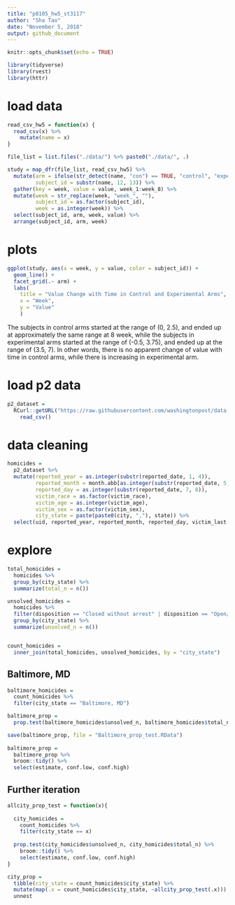 ```yaml
---
title: "p8105_hw5_st3117"
author: "Sha Tao"
date: "November 5, 2018"
output: github_document
---
```


```r
knitr::opts_chunk$set(echo = TRUE)

library(tidyverse)
library(rvest)
library(httr)
```


# load data
```r

read_csv_hw5 = function(x) {
  read_csv(x) %>% 
    mutate(name = x)
}

file_list = list.files("./data/") %>% paste0("./data/", .)

study = map_dfr(file_list, read_csv_hw5) %>% 
  mutate(arm = ifelse(str_detect(name, "con") == TRUE, "control", "experimental"),
         subject_id = substr(name, 12, 13)) %>% 
  gather(key = week, value = value, week_1:week_8) %>% 
  mutate(week = str_replace(week, "week_", ""),
         subject_id = as.factor(subject_id),
         week = as.integer(week)) %>% 
  select(subject_id, arm, week, value) %>% 
  arrange(subject_id, arm, week)


```

# plots
```r

ggplot(study, aes(x = week, y = value, color = subject_id)) +
  geom_line() +
  facet_grid(.~ arm) +
  labs(
    title = "Value Change with Time in Control and Experimental Arms",
    x = "Week",
    y = "Value"
    )

```

The subjects in control arms started at the range of (0, 2.5), and ended up at approximately the same range at 8 week, while the subjects in experimental arms started at the range of (-0.5, 3.75), and ended up at the range of (3.5, 7).
In other words, there is no apparent change of value with time in control arms, while there is increasing in experimental arm.

# load p2 data
```r

p2_dataset = 
  RCurl::getURL("https://raw.githubusercontent.com/washingtonpost/data-homicides/master/homicide-data.csv") %>%
    read_csv()

```

# data cleaning
```r

homicides =
  p2_dataset %>% 
  mutate(reported_year = as.integer(substr(reported_date, 1, 4)),
         reported_month = month.abb[as.integer(substr(reported_date, 5, 6))],
         reported_day = as.integer(substr(reported_date, 7, 8)),
         victim_race = as.factor(victim_race),
         victim_age = as.integer(victim_age),
         victim_sex = as.factor(victim_sex),
         city_state = paste(paste0(city, ","), state)) %>% 
  select(uid, reported_year, reported_month, reported_day, victim_last:victim_sex, city_state, lat:disposition)

```

# explore
```r

total_homicides = 
  homicides %>%
  group_by(city_state) %>% 
  summarize(total_n = n())

unsolved_homicides = 
  homicides %>% 
  filter(disposition == "Closed without arrest" | disposition == "Open/No arrest") %>% 
  group_by(city_state) %>% 
  summarize(unsolved_n = n())


count_homicides =
  inner_join(total_homicides, unsolved_homicides, by = "city_state")


```

## Baltimore, MD
```r


baltimore_homicides = 
  count_homicides %>% 
  filter(city_state == "Baltimore, MD")

baltimore_prop = 
  prop.test(baltimore_homicides$unsolved_n, baltimore_homicides$total_n)

save(baltimore_prop, file = "Baltimore_prop_test.RData")
  
baltimore_prop =
  baltimore_prop %>% 
  broom::tidy() %>% 
  select(estimate, conf.low, conf.high)


```


## Further iteration
```r

allcity_prop_test = function(x){
  
  city_homicides = 
    count_homicides %>% 
    filter(city_state == x)
  
  prop.test(city_homicides$unsolved_n, city_homicides$total_n) %>% 
    broom::tidy() %>% 
    select(estimate, conf.low, conf.high)
}

city_prop = 
  tibble(city_state = count_homicides$city_state) %>% 
  mutate(map(.x = count_homicides$city_state, ~allcity_prop_test(.x))) %>% 
  unnest


```



